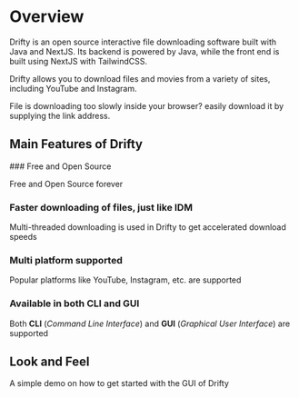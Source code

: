 
# Overview

Drifty is an open source interactive file downloading software built with Java and NextJS. Its backend is powered by Java, while the front end is built using NextJS with TailwindCSS.

Drifty allows you to download files and movies from a variety of sites, including YouTube and Instagram.

File is downloading too slowly inside your browser? easily download it by supplying the link address.

## Main Features of Drifty

<Steps>
### Free and Open Source
  
Free and Open Source forever
  
### Faster downloading of files, just like IDM

Multi-threaded downloading is used in Drifty to get accelerated download speeds

### Multi platform supported

Popular platforms like YouTube, Instagram, etc. are supported

### Available in both CLI and GUI

Both **CLI** (_Command Line Interface_) and **GUI** (_Graphical User Interface_) are supported

</Steps>

## Look and Feel

A simple demo on how to get started with the GUI of Drifty

<Cards>
  <Card title="Download" href="/download" />
  <Card
    title="Demo"
    href="https://github.com/SaptarshiSarkar12/Drifty/assets/105960032/5bb21bf6-fb2b-4374-8d0b-14cac3c06908"
  />
</Cards>
